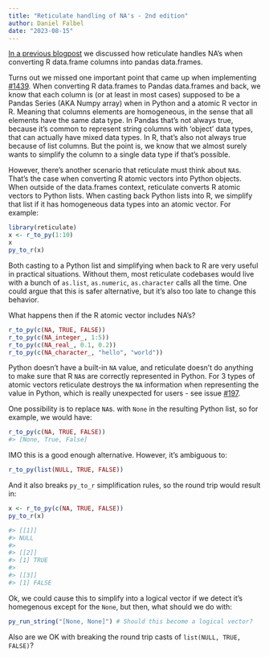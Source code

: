 ```yaml
---
title: "Reticulate handling of NA's - 2nd edition"
author: Daniel Falbel
date: "2023-08-15"
---
```


[In a previous blogpost](https://dfalbel.github.io/posts/reticulate-nas/) we discussed how reticulate handles NA's when converting 
R data.frame columns into pandas data.frames.

Turns out we missed one important point that came up when implementing [#1439](https://github.com/rstudio/reticulate/pull/1439). When converting R data.frames
to Pandas data.frames and back, we know that each column is (or at least in most cases)
supposed to be a Pandas Series (AKA Numpy array) when in Python and a atomic R vector
in R. Meaning that columns elements are homogeneous, in the sense that all elements
have the same data type. In Pandas that's not always true, because it's common to represent
string columns with 'object' data types, that can actually have mixed data types. In R, that's also
not always true because of list columns. But the point is, we know that we almost surely
wants to simplify the column to a single data type if that's possible.

However, there's another scenario that reticulate must think about `NA`s. That's the
case when converting R atomic vectors into Python objects. When outside of the data.frames
context, reticulate converts R atomic vectors to Python lists. When casting back Python lists
into R, we simplify that list if it has homogeneous data types into an atomic vector. For example:

```r
library(reticulate)
x <- r_to_py(1:10)
x
py_to_r(x)
```

Both casting to a Python list and simplifying when back to R are very useful in
practical situations. Without them, most reticulate codebases would live with a
bunch of `as.list`, `as.numeric`, `as.character` calls all the time. One could
argue that this is safer alternative, but it's also too late to change this behavior.

What happens then if the R atomic vector includes NA's?

```r
r_to_py(c(NA, TRUE, FALSE))
r_to_py(c(NA_integer_, 1:5))
r_to_py(c(NA_real_, 0.1, 0.2))
r_to_py(c(NA_character_, "hello", "world"))
```

Python doesn't have a built-in `NA` value, and reticulate doesn't do anything to
make sure that R `NA`s are correctly represented in Python. For 3 types of atomic vectors
reticulate destroys the `NA` information when representing the value in Python, which
is really unexpected for users - see issue [#197](https://github.com/rstudio/reticulate/issues/197).

One possibility is to replace `NA`s. with `None` in the resulting Python list, so
for example, we would have:

```r
r_to_py(c(NA, TRUE, FALSE))
#> [None, True, False]
```

IMO this is a good enough alternative. However, it's ambiguous to:

```r
r_to_py(list(NULL, TRUE, FALSE))
```

And it also breaks `py_to_r` simplification rules, so the round trip would result in:

```r
x <- r_to_py(c(NA, TRUE, FALSE))
py_to_r(x)

#> [[1]]
#> NULL
#> 
#> [[2]]
#> [1] TRUE
#> 
#> [[3]]
#> [1] FALSE
```

Ok, we could cause this to simplify into a logical vector if we detect it's homegenous
except for the `None`, but then, what should we do with:

```r
py_run_string("[None, None]") # Should this become a logical vector?
```

Also are we OK with breaking the round trip casts of `list(NULL, TRUE, FALSE)`?
